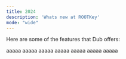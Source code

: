 ```yaml
---
title: 2024
description: 'Whats new at ROOTKey'
mode: "wide"
---
```


Here are some of the features that Dub offers:

<AccordionGroup>
  <Accordion title="July 2024">
  aaaaa
  </Accordion>
  <Accordion title="June 2024">
  aaaaa
  </Accordion>
  <Accordion title="May 2024">
  aaaaa
  </Accordion>
  <Accordion title="April 2024">
  aaaaa
  </Accordion>
  <Accordion title="March 2024">
  aaaaa
  </Accordion>
  <Accordion title="February 2024">
  aaaaa
  </Accordion>
  <Accordion title="January 2024">
  aaaaa
  </Accordion>
</AccordionGroup>
